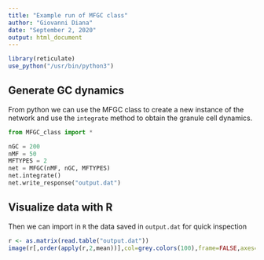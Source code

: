 ```yaml
---
title: "Example run of MFGC class"
author: "Giovanni Diana"
date: "September 2, 2020"
output: html_document
---
```


```r
library(reticulate)
use_python("/usr/bin/python3")
```

## Generate GC dynamics
From python we can use the MFGC class to create a new instance of the network and use the `integrate` method to obtain the granule cell dynamics. 

```python
from MFGC_class import *

nGC = 200
nMF = 50
MFTYPES = 2
net = MFGC(nMF, nGC, MFTYPES)
net.integrate()
net.write_response("output.dat")
```

## Visualize data with R
Then we can import in `R` the data saved in `output.dat` for quick inspection 
```r
r <- as.matrix(read.table("output.dat"))
image(r[,order(apply(r,2,mean))],col=grey.colors(100),frame=FALSE,axes=FALSE)
```